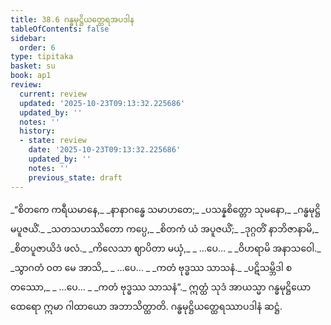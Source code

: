 ```yaml
---
title: 38.6 ဂန္ဓမုဋ္ဌိယတ္ထေရအပဒါန
tableOfContents: false
sidebar:
  order: 6
type: tipitaka
basket: su
book: ap1
review:
  current: review
  updated: '2025-10-23T09:13:32.225686'
  updated_by: ''
  notes: ''
  history:
  - state: review
    date: '2025-10-23T09:13:32.225686'
    updated_by: ''
    notes: ''
    previous_state: draft
---
```



<ReviewStatus review={frontmatter.review} showDetails={true} />

<HypothesisAnnotation frontmatter={frontmatter} />

<DynamicBreadcrumb />

<Division number="33" book="ap1" e="ch" v="20" p="338">

<Paragraph number="4138" type="verses" book="ap1">
_“စိတကေ ကရီယမာနေ,_  
_နာနာဂန္ဓေ သမာဟတေ;_  
_ပသန္နစိတ္တော သုမနော,_  
_ဂန္ဓမုဋ္ဌိမပူဇယိံ._  

</Paragraph>

</Division>
<Division number="34" book="ap1" e="ch" v="20" p="338">

<Paragraph number="4139" type="verses" book="ap1">
_သတသဟဿိတော ကပ္ပေ,_  
_စိတကံ ယံ အပူဇယိံ;_  
_ဒုဂ္ဂတိံ နာဘိဇာနာမိ,_  
_စိတပူဇာယိဒံ ဖလံ._  

</Paragraph>

</Division>
<Division number="35" book="ap1" e="ch" v="20" p="338">

<Paragraph number="4140" type="verses" book="ap1">
_ကိလေသာ ဈာပိတာ မယှံ,_  
_ …ပေ… _  
_ဝိဟရာမိ အနာသဝေါ._  

</Paragraph>

</Division>
<Division number="36" book="ap1" e="ch" v="20" p="338">

<Paragraph number="4141" type="verses" book="ap1">
_သွာဂတံ ဝတ မေ အာသိ,_  
_ …ပေ… _  
_ကတံ ဗုဒ္ဓဿ သာသနံ._  

</Paragraph>

</Division>
<Division number="37" book="ap1" e="ch" v="20" p="338">

<Paragraph number="4142" type="verses" book="ap1">
_ပဋိသမ္ဘိဒါ စတဿော,_  
_ …ပေ… _  
_ကတံ ဗုဒ္ဓဿ သာသနံ”._  

</Paragraph>

<Paragraph number="4143" book="ap1">
ဣတ္ထံ သုဒံ အာယသ္မာ ဂန္ဓမုဋ္ဌိယော ထေရော ဣမာ ဂါထာယော အဘာသိတ္ထာတိ.

</Paragraph>
</Division>

<Paragraph number="4144" type="center" book="ap1">
ဂန္ဓမုဋ္ဌိယတ္ထေရဿာပဒါနံ ဆဋ္ဌံ.
</Paragraph>